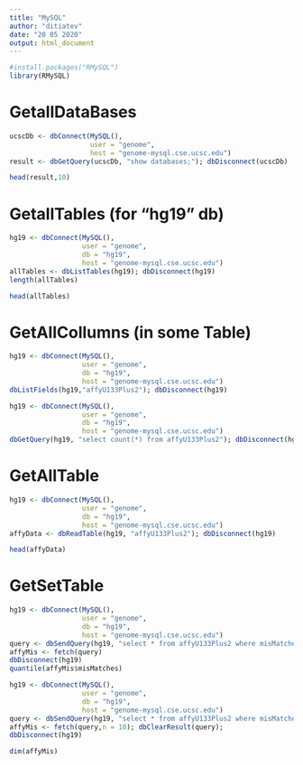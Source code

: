 ```yaml
---
title: "MySQL"
author: "ditiatev"
date: "20 05 2020"
output: html_document
---
```


```r
#install.packages("RMySQL")
library(RMySQL)
```

# GetallDataBases

```r
ucscDb <- dbConnect(MySQL(),
                    user = "genome",
                    host = "genome-mysql.cse.ucsc.edu")
result <- dbGetQuery(ucscDb, "show databases;"); dbDisconnect(ucscDb)
```

```r
head(result,10)
```

# GetallTables (for "hg19" db)

```r
hg19 <- dbConnect(MySQL(),
                  user = "genome",
                  db = "hg19",
                  host = "genome-mysql.cse.ucsc.edu")
allTables <- dbListTables(hg19); dbDisconnect(hg19)
length(allTables)
```

```r
head(allTables)
```

# GetAllCollumns (in some Table)

```r
hg19 <- dbConnect(MySQL(),
                  user = "genome",
                  db = "hg19",
                  host = "genome-mysql.cse.ucsc.edu")
dbListFields(hg19,"affyU133Plus2"); dbDisconnect(hg19)
```

```r
hg19 <- dbConnect(MySQL(),
                  user = "genome",
                  db = "hg19",
                  host = "genome-mysql.cse.ucsc.edu")
dbGetQuery(hg19, "select count(*) from affyU133Plus2"); dbDisconnect(hg19)
```

# GetAllTable

```r
hg19 <- dbConnect(MySQL(),
                  user = "genome",
                  db = "hg19",
                  host = "genome-mysql.cse.ucsc.edu")
affyData <- dbReadTable(hg19, "affyU133Plus2"); dbDisconnect(hg19)
```

```r
head(affyData)
```

# GetSetTable

```r
hg19 <- dbConnect(MySQL(),
                  user = "genome",
                  db = "hg19",
                  host = "genome-mysql.cse.ucsc.edu")
query <- dbSendQuery(hg19, "select * from affyU133Plus2 where misMatches between 1 and 3"); 
affyMis <- fetch(query)
dbDisconnect(hg19)
quantile(affyMis$misMatches)
```

```r
hg19 <- dbConnect(MySQL(),
                  user = "genome",
                  db = "hg19",
                  host = "genome-mysql.cse.ucsc.edu")
query <- dbSendQuery(hg19, "select * from affyU133Plus2 where misMatches between 1 and 3"); 
affyMis <- fetch(query,n = 10); dbClearResult(query);
dbDisconnect(hg19)
```

```r
dim(affyMis)
```











